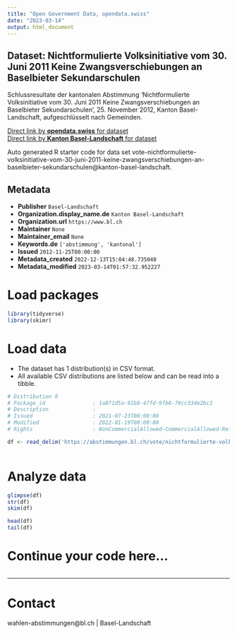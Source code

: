 ```yaml
---
title: "Open Government Data, opendata.swiss"
date: "2023-03-14"
output: html_document
---
```


## Dataset: Nichtformulierte Volksinitiative vom 30. Juni 2011 Keine Zwangsverschiebungen an Baselbieter Sekundarschulen

Schlussresultate der kantonalen Abstimmung 'Nichtformulierte Volksinitiative vom 30. Juni 2011 Keine Zwangsverschiebungen an Baselbieter Sekundarschulen', 25. November 2012, Kanton Basel-Landschaft, aufgeschlüsselt nach Gemeinden.

[Direct link by **opendata.swiss** for dataset](https://opendata.swiss/de/dataset/nichtformulierte-volksinitiative-vom-30-juni-2011-keine-zwangsverschiebungen-an-baselbieter-sek)<br>
[Direct link by **Kanton Basel-Landschaft** for dataset](https://abstimmungen.bl.ch/vote/nichtformulierte-volksinitiative-vom-30-juni-2011-keine-zwangsverschiebungen-an-baselbieter-sekundarschulen/data)

Auto generated R starter code for data set vote-nichtformulierte-volksinitiative-vom-30-juni-2011-keine-zwangsverschiebungen-an-baselbieter-sekundarschulen@kanton-basel-landschaft.

## Metadata

- **Publisher** `Basel-Landschaft`
- **Organization.display_name.de** `Kanton Basel-Landschaft`
- **Organization.url** `https://www.bl.ch`
- **Maintainer** `None`
- **Maintainer_email** `None`
- **Keywords.de** `['abstimmung', 'kantonal']`
- **Issued** `2012-11-25T00:00:00`
- **Metadata_created** `2022-12-13T15:04:48.735040`
- **Metadata_modified** `2023-03-14T01:57:32.952227`


# Load packages

```r

library(tidyverse)
library(skimr)

```

# Load data

-   The dataset has 1 distribution(s) in CSV format.
-   All available CSV distributions are listed below and can be read into a tibble.

```r

# Distribution 0
# Package_id               : 1a871d5a-91b8-47fd-9fb8-79cc33de2bc2
# Description              : 
# Issued                   : 2021-07-23T00:00:00
# Modified                 : 2022-01-19T00:00:00
# Rights                   : NonCommercialAllowed-CommercialAllowed-ReferenceRequired

df <- read_delim('https://abstimmungen.bl.ch/vote/nichtformulierte-volksinitiative-vom-30-juni-2011-keine-zwangsverschiebungen-an-baselbieter-sekundarschulen/data-csv')



```

# Analyze data

```r

glimpse(df)
str(df)
skim(df)

head(df)
tail(df)

```

# Continue your code here...

```r

```

------------------------------------------------------------------------

# Contact

wahlen-abstimmungen@bl.ch | Basel-Landschaft
